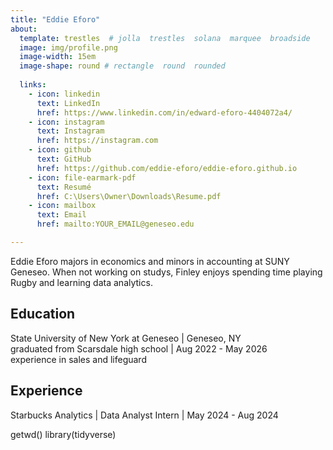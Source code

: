 ```yaml
---
title: "Eddie Eforo"
about:
  template: trestles  # jolla  trestles  solana  marquee  broadside
  image: img/profile.png
  image-width: 15em
  image-shape: round # rectangle  round  rounded
  
  links:
    - icon: linkedin
      text: LinkedIn
      href: https://www.linkedin.com/in/edward-eforo-4404072a4/
    - icon: instagram
      text: Instagram
      href: https://instagram.com
    - icon: github
      text: GitHub
      href: https://github.com/eddie-eforo/eddie-eforo.github.io
    - icon: file-earmark-pdf
      text: Resumé
      href: C:\Users\Owner\Downloads\Resume.pdf
    - icon: mailbox
      text: Email
      href: mailto:YOUR_EMAIL@geneseo.edu

---
```



Eddie Eforo majors in economics and minors in accounting at SUNY Geneseo. When not working on studys, Finley enjoys spending time playing Rugby and learning data analytics.

## Education

State University of New York at Geneseo | Geneseo, NY <br>
graduated from Scarsdale high school | Aug 2022 - May 2026 <br>
experience in sales and lifeguard 

## Experience

Starbucks Analytics | Data Analyst Intern | May 2024 - Aug 2024

getwd()
library(tidyverse)

